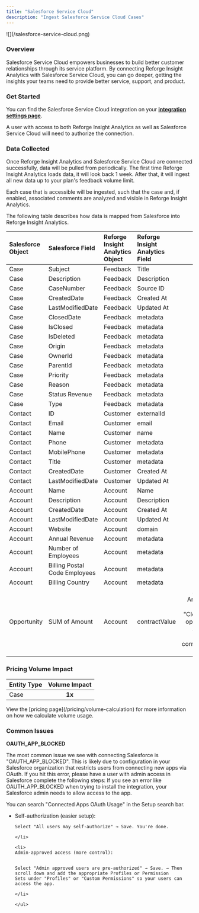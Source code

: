 ```yaml
---
title: "Salesforce Service Cloud"
description: "Ingest Salesforce Service Cloud Cases"
---
```


<Frame>
  ![](/salesforce-service-cloud.png)
</Frame>

### Overview

Salesforce Service Cloud empowers businesses to build better customer relationships through its service platform. By connecting Reforge Insight Analytics with Salesforce Service Cloud, you can go deeper, getting the insights your teams need to provide better service, support, and product.

### Get Started

You can find the Salesforce Service Cloud integration on your [**integration settings page**](https://insights.reforge.com/w/default/settings/integrations/salesforce).

A user with access to both Reforge Insight Analytics as well as Salesforce Service Cloud will need to authorize the connection.

<Steps>
  <Steps>
    
  </Steps>
  <Steps>
    
  </Steps>
  <Steps>
    
  </Steps>
  <Steps>
    
  </Steps>
  <Steps>
    
  </Steps>
  <Steps>
    
  </Steps>
  <Steps>
    
  </Steps>
  <Steps>
    
  </Steps>
</Steps>

### Data Collected

Once Reforge Insight Analytics and Salesforce Service Cloud are connected successfully, data will be pulled from periodically. The first time Reforge Insight Analytics loads data, it will look back 1 week. After that, it will ingest all new data up to your plan's feedback volume limit.

Each case that is accessible will be ingested, such that the case and, if enabled, associated comments are analyzed and visible in Reforge Insight Analytics.

The following table describes how data is mapped from Salesforce into Reforge Insight Analytics.

| Salesforce Object | Salesforce Field              | Reforge Insight Analytics Object | Reforge Insight Analytics Field | Note                                                                                                  |
| :---------------- | :---------------------------- | :------------------------------- | :------------------------------ | ----------------------------------------------------------------------------------------------------: |
| Case              | Subject                       | Feedback                         | Title                           |                                                                                                       |
| Case              | Description                   | Feedback                         | Description                     |                                                                                                       |
| Case              | CaseNumber                    | Feedback                         | Source ID                       |                                                                                                       |
| Case              | CreatedDate                   | Feedback                         | Created At                      |                                                                                                       |
| Case              | LastModifiedDate              | Feedback                         | Updated At                      |                                                                                                       |
| Case              | ClosedDate                    | Feedback                         | metadata                        |                                                                                                       |
| Case              | IsClosed                      | Feedback                         | metadata                        |                                                                                                       |
| Case              | IsDeleted                     | Feedback                         | metadata                        |                                                                                                       |
| Case              | Origin                        | Feedback                         | metadata                        |                                                                                                       |
| Case              | OwnerId                       | Feedback                         | metadata                        |                                                                                                       |
| Case              | ParentId                      | Feedback                         | metadata                        |                                                                                                       |
| Case              | Priority                      | Feedback                         | metadata                        |                                                                                                       |
| Case              | Reason                        | Feedback                         | metadata                        |                                                                                                       |
| Case              | Status Revenue                | Feedback                         | metadata                        |                                                                                                       |
| Case              | Type                          | Feedback                         | metadata                        |                                                                                                       |
| Contact           | ID                            | Customer                         | externalId                      |                                                                                                       |
| Contact           | Email                         | Customer                         | email                           |                                                                                                       |
| Contact           | Name                          | Customer                         | name                            |                                                                                                       |
| Contact           | Phone                         | Customer                         | metadata                        |                                                                                                       |
| Contact           | MobilePhone                   | Customer                         | metadata                        |                                                                                                       |
| Contact           | Title                         | Customer                         | metadata                        |                                                                                                       |
| Contact           | CreatedDate                   | Customer                         | Created At                      |                                                                                                       |
| Contact           | LastModifiedDate              | Customer                         | Updated At                      |                                                                                                       |
| Account           | Name                          | Account                          | Name                            |                                                                                                       |
| Account           | Description                   | Account                          | Description                     |                                                                                                       |
| Account           | CreatedDate                   | Account                          | Created At                      |                                                                                                       |
| Account           | LastModifiedDate              | Account                          | Updated At                      |                                                                                                       |
| Account           | Website                       | Account                          | domain                          |                                                                                                       |
| Account           | Annual Revenue                | Account                          | metadata                        |                                                                                                       |
| Account           | Number of Employees           | Account                          | metadata                        |                                                                                                       |
| Account           | Billing Postal Code Employees | Account                          | metadata                        |                                                                                                       |
| Account           | Billing Country               | Account                          | metadata                        |                                                                                                       |
| Opportunity       | SUM of Amount                 | Account                          | contractValue                   | Sum of the Amount field from all "Closed Won" opportunities associated with the corresponding Account |

### Pricing Volume Impact

| Entity Type | Volume Impact |
| :---------- | :-----------: |
| Case        | **1x**        |

<Info>
  View the [pricing page](/pricing/volume-calculation) for more information on how we calculate volume usage.
</Info>

### Common Issues

**OAUTH_APP_BLOCKED**

The most common issue we see with connecting Salesforce is "OAUTH_APP_BLOCKED". This is likely due to configuration in your Salesforce organization that restricts users from connecting new apps via OAuth. If you hit this error, please have a user with admin access in Salesforce complete the following steps:
If you see an error like OAUTH_APP_BLOCKED when trying to install the integration, your Salesforce admin needs to allow access to the app.

<Steps>
  <Step title="Go to Setup → Connected Apps OAuth Usage">
    You can search "Connected Apps OAuth Usage" in the Setup search bar.
  </Step>
  <Step title='Find "Reforge Insight Analytics" in the list'>
    
  </Step>
  <Step title="Click Manage next to the app name">
    
  </Step>
  <Step title="On the next screen, click Edit Policies">
    
  </Step>
  <Step title="Under Permitted Users, choose one of the following options">
    <ul>
    <li>
    Self-authorization (easier setup):

    
    Select "All users may self-authorize" → Save. You're done.

    </li>

    <li>
    Admin-approved access (more control):

    
    Select "Admin approved users are pre-authorized" → Save. → Then scroll down and add the appropriate Profiles or Permission
    Sets under "Profiles" or "Custom Permissions" so your users can access the app.

    </li>

    </ul>
  </Step>
  <Step title="Once updated, users can try the installation/authentication again">
    
  </Step>
</Steps>